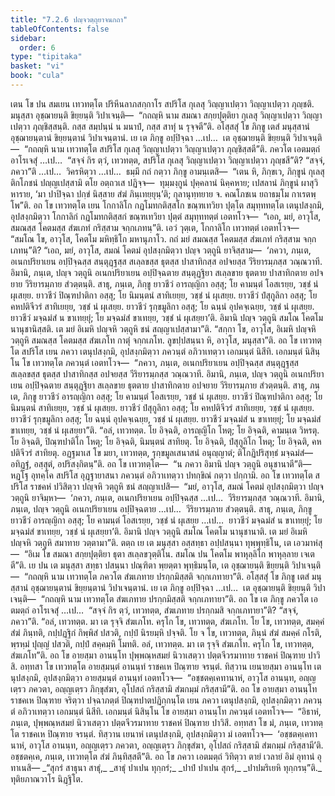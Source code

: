 ```yaml
---
title: "7.2.6 ปญฺจวตฺถุยาจนกถา"
tableOfContents: false
sidebar:
  order: 6
type: "tipitaka"
basket: "vi"
book: "cula"
---
```



<DynamicBreadcrumb />

<Division number="343" book="cula">

<Paragraph number="1558" book="cula">
เตน โข ปน สมเยน เทวทตฺโต ปริหีนลาภสกฺกาโร สปริโส กุเลสุ วิญฺญาเปตฺวา วิญฺญาเปตฺวา ภุญฺชติ. มนุสฺสา อุชฺฌายนฺติ ขิยฺยนฺติ วิปาเจนฺติ—  “กถญฺหิ นาม สมณา สกฺยปุตฺติยา กุเลสุ วิญฺญาเปตฺวา วิญฺญาเปตฺวา ภุญฺชิสฺสนฺติ. กสฺส สมฺปนฺนํ น มนาปํ, กสฺส สาทุํ น รุจฺจตี”ติ. อโสฺสสุํ โข ภิกฺขู เตสํ มนุสฺสานํ อุชฺฌายนฺตานํ ขิยฺยนฺตานํ วิปาเจนฺตานํ. เย เต ภิกฺขู อปฺปิจฺฉา …เป…  เต อุชฺฌายนฺติ ขิยฺยนฺติ วิปาเจนฺติ—  “กถญฺหิ นาม เทวทตฺโต สปริโส กุเลสุ วิญฺญาเปตฺวา วิญฺญาเปตฺวา ภุญฺชิสฺสตี”ติ. ภควโต เอตมตฺถํ อาโรเจสุํ …เป…  “สจฺจํ กิร ตฺวํ, เทวทตฺต, สปริโส กุเลสุ วิญฺญาเปตฺวา วิญฺญาเปตฺวา ภุญฺชสี”ติ? “สจฺจํ, ภควา”ติ …เป…  วิครหิตฺวา …เป…  ธมฺมึ กถํ กตฺวา ภิกฺขู อามนฺเตสิ—  “เตน หิ, ภิกฺขเว, ภิกฺขูนํ กุเลสุ ติกโภชนํ ปญฺญเปสฺสามิ ตโย อตฺถวเส ปฏิจฺจ—  ทุมฺมงฺกูนํ ปุคฺคลานํ นิคฺคหาย; เปสลานํ ภิกฺขูนํ ผาสุวิหาราย, ‘มา ปาปิจฺฉา ปกฺขํ นิสฺสาย สํฆํ ภินฺเทยฺยุนฺ’ติ; กุลานุทฺทยาย จ. คณโภชเน ยถาธมฺโม กาเรตพฺโพ”ติ.
</Paragraph>

<Paragraph number="1559" book="cula">
อถ โข เทวทตฺโต เยน โกกาลิโก กฏโมทกติสฺสโก ขณฺฑเทวิยา ปุตฺโต สมุทฺททตฺโต เตนุปสงฺกมิ, อุปสงฺกมิตฺวา โกกาลิกํ กฏโมทกติสฺสกํ ขณฺฑเทวิยา ปุตฺตํ สมุทฺททตฺตํ เอตทโวจ—  “เอถ, มยํ, อาวุโส, สมณสฺส โคตมสฺส สํฆเภทํ กริสฺสาม จกฺกเภทนฺ”ติ. เอวํ วุตฺเต, โกกาลิโก เทวทตฺตํ เอตทโวจ—  “สมโณ โข, อาวุโส, โคตโม มหิทฺธิโก มหานุภาโว. กถํ มยํ สมณสฺส โคตมสฺส สํฆเภทํ กริสฺสาม จกฺกเภทนฺ”ติ? “เอถ, มยํ, อาวุโส, สมณํ โคตมํ อุปสงฺกมิตฺวา ปญฺจ วตฺถูนิ ยาจิสฺสาม—  ‘ภควา, ภนฺเต, อเนกปริยาเยน อปฺปิจฺฉสฺส สนฺตุฏฺฐสฺส สเลฺลขสฺส ธุตสฺส ปาสาทิกสฺส อปจยสฺส วีริยารมฺภสฺส วณฺณวาที. อิมานิ, ภนฺเต, ปญฺจ วตฺถูนิ อเนกปริยาเยน อปฺปิจฺฉตาย สนฺตุฏฺฐิยา สเลฺลขาย ธุตตาย ปาสาทิกตาย อปจยาย วีริยารมฺภาย สํวตฺตนฺติ. สาธุ, ภนฺเต, ภิกฺขู ยาวชีวํ อารญฺญิกา อสฺสุ; โย คามนฺตํ โอสเรยฺย, วชฺชํ นํ ผุเสยฺย. ยาวชีวํ ปิณฺฑปาติกา อสฺสุ; โย นิมนฺตนํ สาทิเยยฺย, วชฺชํ นํ ผุเสยฺย. ยาวชีวํ ปํสุกูลิกา อสฺสุ; โย คหปติจีวรํ สาทิเยยฺย, วชฺชํ นํ ผุเสยฺย. ยาวชีวํ รุกฺขมูลิกา อสฺสุ; โย ฉนฺนํ อุปคจฺเฉยฺย, วชฺชํ นํ ผุเสยฺย. ยาวชีวํ มจฺฉมํสํ น ขาเทยฺยุํ; โย มจฺฉมํสํ ขาเทยฺย, วชฺชํ นํ ผุเสยฺยา’ติ. อิมานิ ปญฺจ วตฺถูนิ สมโณ โคตโม นานุชานิสฺสติ. เต มยํ อิเมหิ ปญฺจหิ วตฺถูหิ ชนํ สญฺญาเปสฺสามา”ติ. “สกฺกา โข, อาวุโส, อิเมหิ ปญฺจหิ วตฺถูหิ สมณสฺส โคตมสฺส สํฆเภโท กาตุํ จกฺกเภโท. ลูขปฺปสนฺนา หิ, อาวุโส, มนุสฺสา”ติ.
</Paragraph>

<Paragraph number="1560" book="cula">
อถ โข เทวทตฺโต สปริโส เยน ภควา เตนุปสงฺกมิ, อุปสงฺกมิตฺวา ภควนฺตํ อภิวาเทตฺวา เอกมนฺตํ นิสีทิ. เอกมนฺตํ นิสินฺโน โข เทวทตฺโต ภควนฺตํ เอตทโวจ—  “ภควา, ภนฺเต, อเนกปริยาเยน อปฺปิจฺฉสฺส สนฺตุฏฺฐสฺส สเลฺลขสฺส ธุตสฺส ปาสาทิกสฺส อปจยสฺส วีริยารมฺภสฺส วณฺณวาที. อิมานิ, ภนฺเต, ปญฺจ วตฺถูนิ อเนกปริยาเยน อปฺปิจฺฉตาย สนฺตุฏฺฐิยา สเลฺลขาย ธุตตาย ปาสาทิกตาย อปจยาย วีริยารมฺภาย สํวตฺตนฺติ. สาธุ, ภนฺเต, ภิกฺขู ยาวชีวํ อารญฺญิกา อสฺสุ; โย คามนฺตํ โอสเรยฺย, วชฺชํ นํ ผุเสยฺย. ยาวชีวํ ปิณฺฑปาติกา อสฺสุ; โย นิมนฺตนํ สาทิเยยฺย, วชฺชํ นํ ผุเสยฺย. ยาวชีวํ ปํสุกูลิกา อสฺสุ; โย คหปติจีวรํ สาทิเยยฺย, วชฺชํ นํ ผุเสยฺย. ยาวชีวํ รุกฺขมูลิกา อสฺสุ; โย ฉนฺนํ อุปคจฺเฉยฺย, วชฺชํ นํ ผุเสยฺย. ยาวชีวํ มจฺฉมํสํ น ขาเทยฺยุํ; โย มจฺฉมํสํ ขาเทยฺย, วชฺชํ นํ ผุเสยฺยา”ติ. “อลํ, เทวทตฺต. โย อิจฺฉติ, อารญฺญิโก โหตุ; โย อิจฺฉติ, คามนฺเต วิหรตุ. โย อิจฺฉติ, ปิณฺฑปาติโก โหตุ; โย อิจฺฉติ, นิมนฺตนํ สาทิยตุ. โย อิจฺฉติ, ปํสุกูลิโก โหตุ; โย อิจฺฉติ, คหปติจีวรํ สาทิยตุ. อฏฺฐมาเส โข มยา, เทวทตฺต, รุกฺขมูลเสนาสนํ อนุญฺญาตํ; ติโกฏิปริสุทฺธํ มจฺฉมํสํ—  อทิฏฺฐํ, อสฺสุตํ, อปริสงฺกิตนฺ”ติ. อถ โข เทวทตฺโต—  “น ภควา อิมานิ ปญฺจ วตฺถูนิ อนุชานาตี”ติ—  หฏฺโฐ อุทคฺโค สปริโส อุฏฺฐายาสนา ภควนฺตํ อภิวาเทตฺวา ปทกฺขิณํ กตฺวา ปกฺกามิ.
</Paragraph>

<Paragraph number="1561" book="cula">
อถ โข เทวทตฺโต สปริโส ราชคหํ ปวิสิตฺวา ปญฺจหิ วตฺถูหิ ชนํ สญฺญาเปสิ—  “มยํ, อาวุโส, สมณํ โคตมํ อุปสงฺกมิตฺวา ปญฺจ วตฺถูนิ ยาจิมฺหา—  ‘ภควา, ภนฺเต, อเนกปริยาเยน อปฺปิจฺฉสฺส …เป…  วีริยารมฺภสฺส วณฺณวาที. อิมานิ, ภนฺเต, ปญฺจ วตฺถูนิ อเนกปริยาเยน อปฺปิจฺฉตาย …เป…  วีริยารมฺภาย สํวตฺตนฺติ. สาธุ, ภนฺเต, ภิกฺขู ยาวชีวํ อารญฺญิกา อสฺสุ; โย คามนฺตํ โอสเรยฺย, วชฺชํ นํ ผุเสยฺย …เป…  ยาวชีวํ มจฺฉมํสํ น ขาเทยฺยุํ; โย มจฺฉมํสํ ขาเทยฺย, วชฺชํ นํ ผุเสยฺยา’ติ. อิมานิ ปญฺจ วตฺถูนิ สมโณ โคตโม นานุชานาติ. เต มยํ อิเมหิ ปญฺจหิ วตฺถูหิ สมาทาย วตฺตามา”ติ.
</Paragraph>

<Paragraph number="1562" book="cula">
ตตฺถ เย เต มนุสฺสา อสฺสทฺธา อปฺปสนฺนา ทุพฺพุทฺธิโน, เต เอวมาหํสุ—  “อิเม โข สมณา สกฺยปุตฺติยา ธุตา สเลฺลขวุตฺติโน. สมโณ ปน โคตโม พาหุลฺลิโก พาหุลฺลาย เจเตตี”ติ. เย ปน เต มนุสฺสา สทฺธา ปสนฺนา ปณฺฑิตา พฺยตฺตา พุทฺธิมนฺโต, เต อุชฺฌายนฺติ ขิยฺยนฺติ วิปาเจนฺติ—  “กถญฺหิ นาม เทวทตฺโต ภควโต สํฆเภทาย ปรกฺกมิสฺสติ จกฺกเภทายา”ติ.
</Paragraph>

<Paragraph number="1563" book="cula">
อโสฺสสุํ โข ภิกฺขู เตสํ มนุสฺสานํ อุชฺฌายนฺตานํ ขิยฺยนฺตานํ วิปาเจนฺตานํ. เย เต ภิกฺขู อปฺปิจฺฉา …เป…  เต อุชฺฌายนฺติ ขิยฺยนฺติ วิปาเจนฺติ—  “กถญฺหิ นาม เทวทตฺโต สํฆเภทาย ปรกฺกมิสฺสติ จกฺกเภทายา”ติ.
</Paragraph>

<Paragraph number="1564" book="cula">
อถ โข เต ภิกฺขู ภควโต เอตมตฺถํ อาโรเจสุํ …เป…  “สจฺจํ กิร ตฺวํ, เทวทตฺต, สํฆเภทาย ปรกฺกมสิ จกฺกเภทายา”ติ? “สจฺจํ, ภควา”ติ. “อลํ, เทวทตฺต. มา เต รุจฺจิ สํฆเภโท. ครุโก โข, เทวทตฺต, สํฆเภโท. โย โข, เทวทตฺต, สมคฺคํ สํฆํ ภินฺทติ, กปฺปฏฺฐิกํ กิพฺพิสํ ปสวติ, กปฺปํ นิรยมฺหิ ปจฺจติ. โย จ โข, เทวทตฺต, ภินฺนํ สํฆํ สมคฺคํ กโรติ, พฺรหฺมํ ปุญฺญํ ปสวติ, กปฺปํ สคฺคมฺหิ โมทติ. อลํ, เทวทตฺต. มา เต รุจฺจิ สํฆเภโท. ครุโก โข, เทวทตฺต, สํฆเภโท”ติ.
</Paragraph>

<Paragraph number="1565" book="cula">
อถ โข อายสฺมา อานนฺโท ปุพฺพณฺหสมยํ นิวาเสตฺวา ปตฺตจีวรมาทาย ราชคหํ ปิณฺฑาย ปาวิสิ. อทฺทสา โข เทวทตฺโต อายสฺมนฺตํ อานนฺทํ ราชคเห ปิณฺฑาย จรนฺตํ. ทิสฺวาน เยนายสฺมา อานนฺโท เตนุปสงฺกมิ, อุปสงฺกมิตฺวา อายสฺมนฺตํ อานนฺทํ เอตทโวจ—  “อชฺชตคฺเคทานาหํ, อาวุโส อานนฺท, อญฺญเตฺรว ภควตา, อญฺญเตฺรว ภิกฺขุสํฆา, อุโปสถํ กริสฺสามิ สํฆกมฺมํ กริสฺสามี”ติ.
</Paragraph>

<Paragraph number="1566" book="cula">
อถ โข อายสฺมา อานนฺโท ราชคเห ปิณฺฑาย จริตฺวา ปจฺฉาภตฺตํ ปิณฺฑปาตปฏิกฺกนฺโต เยน ภควา เตนุปสงฺกมิ, อุปสงฺกมิตฺวา ภควนฺตํ อภิวาเทตฺวา เอกมนฺตํ นิสีทิ. เอกมนฺตํ นิสินฺโน โข อายสฺมา อานนฺโท ภควนฺตํ เอตทโวจ—  “อิธาหํ, ภนฺเต, ปุพฺพณฺหสมยํ นิวาเสตฺวา ปตฺตจีวรมาทาย ราชคหํ ปิณฺฑาย ปาวิสึ. อทฺทสา โข มํ, ภนฺเต, เทวทตฺโต ราชคเห ปิณฺฑาย จรนฺตํ. ทิสฺวาน เยนาหํ เตนุปสงฺกมิ, อุปสงฺกมิตฺวา มํ เอตทโวจ—  ‘อชฺชตคฺเคทานาหํ, อาวุโส อานนฺท, อญฺญเตฺรว ภควตา, อญฺญเตฺรว ภิกฺขุสํฆา, อุโปสถํ กริสฺสามิ สํฆกมฺมํ กริสฺสามี’ติ. อชฺชตคฺเค, ภนฺเต, เทวทตฺโต สํฆํ ภินฺทิสฺสตี”ติ. อถ โข ภควา เอตมตฺถํ วิทิตฺวา ตายํ เวลายํ อิมํ อุทานํ อุทาเนสิ—
</Paragraph>

<Paragraph number="1567" type="verses" book="cula">
_“สุกรํ สาธุนา สาธุํ,_  
_สาธุํ ปาเปน ทุกฺกรํ;_  
_ปาปํ ปาเปน สุกรํ,_  
_ปาปมริเยหิ ทุกฺกรนฺ”ติ._  


</Paragraph>
</Division>

<Paragraph number="1568" type="center" book="cula">
ทุติยภาณวาโร นิฏฺฐิโต.
</Paragraph>